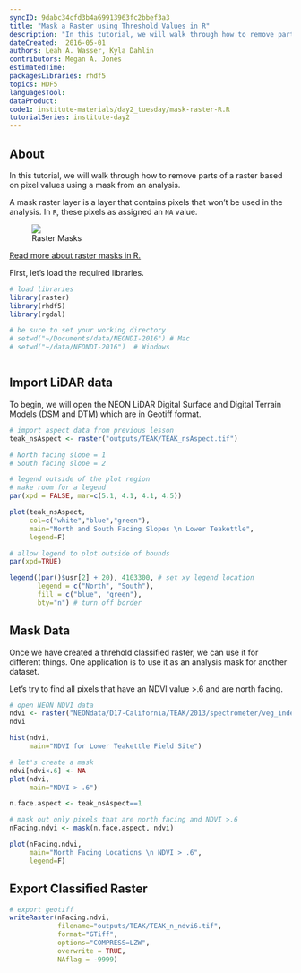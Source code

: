 ```yaml
---
syncID: 9dabc34cfd3b4a69913963fc2bbef3a3
title: "Mask a Raster using Threshold Values in R"
description: "In this tutorial, we will walk through how to remove parts of a raster based on pixel values using a mask from an analysis."
dateCreated:  2016-05-01
authors: Leah A. Wasser, Kyla Dahlin
contributors: Megan A. Jones
estimatedTime:
packagesLibraries: rhdf5
topics: HDF5
languagesTool:
dataProduct:
code1: institute-materials/day2_tuesday/mask-raster-R.R
tutorialSeries: institute-day2
---
```


## About

In this tutorial, we will walk through how to remove parts of a raster based on
pixel values using a mask from an analysis. 

A mask raster layer is a layer that contains pixels that won't be used in the 
analysis. In `R`, these pixels as assigned an `NA` value.

<figure>
    <a href="{{ site.baseurl }}/images/spatialData/raster_masks.jpg">
    <img src="{{ site.baseurl }}/images/spatialData/raster_masks.jpg">
    </a>
    <figcaption>Raster Masks</figcaption>
</figure>

<a class="link--button link--arrow" href="http://www.inside-r.org/packages/cran/raster/docs/mask" target="_blank"> Read more about raster masks in R. </a>

First, let's load the required libraries.

```r
# load libraries
library(raster)
library(rhdf5)
library(rgdal)

# be sure to set your working directory
# setwd("~/Documents/data/NEONDI-2016") # Mac
# setwd("~/data/NEONDI-2016")  # Windows



```

## Import LiDAR data

To begin, we will open the NEON LiDAR Digital Surface and Digital Terrain Models
(DSM and DTM) which are in Geotiff format.

```r

# import aspect data from previous lesson
teak_nsAspect <- raster("outputs/TEAK/TEAK_nsAspect.tif")

# North facing slope = 1
# South facing slope = 2

# legend outside of the plot region
# make room for a legend
par(xpd = FALSE, mar=c(5.1, 4.1, 4.1, 4.5))

plot(teak_nsAspect, 
     col=c("white","blue","green"),
     main="North and South Facing Slopes \n Lower Teakettle",
     legend=F)

# allow legend to plot outside of bounds
par(xpd=TRUE)

legend((par()$usr[2] + 20), 4103300, # set xy legend location
       legend = c("North", "South"),
       fill = c("blue", "green"), 
       bty="n") # turn off border

```

## Mask Data

Once we have created a threhold classified raster, we can use it for different 
things. One application is to use it as an analysis mask for another dataset. 

Let's try to find all pixels that have an NDVI value >.6 and are north facing. 

```r

# open NEON NDVI data
ndvi <- raster("NEONdata/D17-California/TEAK/2013/spectrometer/veg_index/TEAK_NDVI.tif")
ndvi

hist(ndvi,
     main="NDVI for Lower Teakettle Field Site")

# let's create a mask
ndvi[ndvi<.6] <- NA
plot(ndvi,
     main="NDVI > .6")

```


```r

n.face.aspect <- teak_nsAspect==1

# mask out only pixels that are north facing and NDVI >.6
nFacing.ndvi <- mask(n.face.aspect, ndvi)

plot(nFacing.ndvi,
     main="North Facing Locations \n NDVI > .6",
     legend=F)

```

## Export Classified Raster

```r

# export geotiff 
writeRaster(nFacing.ndvi,
            filename="outputs/TEAK/TEAK_n_ndvi6.tif",
            format="GTiff",
            options="COMPRESS=LZW",
            overwrite = TRUE,
            NAflag = -9999)


```